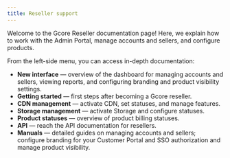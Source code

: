 ```yaml
---
title: Reseller support
---
```


Welcome to the Gcore Reseller documentation page! Here, we explain how to work with the Admin Portal, manage accounts and sellers, and configure products.

From the left-side menu, you can access in-depth documentation:

- **New interface** — overview of the dashboard for managing accounts and sellers, viewing reports, and configuring branding and product visibility settings.
- **Getting started** — first steps after becoming a Gcore reseller.
- **CDN management** — activate CDN, set statuses, and manage features.
- **Storage management** — activate Storage and configure statuses.
- **Product statuses** — overview of product billing statuses.
- **API** — reach the API documentation for resellers.
- **Manuals** — detailed guides on managing accounts and sellers; configure branding for your Customer Portal and SSO authorization and manage product visibility.   